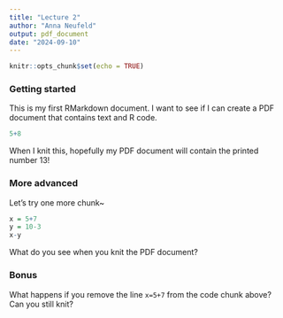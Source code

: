 ```yaml
---
title: "Lecture 2"
author: "Anna Neufeld"
output: pdf_document
date: "2024-09-10"
---
```


```r
knitr::opts_chunk$set(echo = TRUE)
```

### Getting started

This is my first RMarkdown document. I want to see if I can create a PDF document that contains text and R code. 

```r
5+8
```

When I knit this, hopefully my PDF document will contain the printed number 13! 

### More advanced

Let's try one more chunk~

```r
x = 5+7
y = 10-3
x-y
```

What do you see when you knit the PDF document? 

### Bonus

What happens if you remove the line ``x=5+7`` from the code chunk above? Can you still knit?